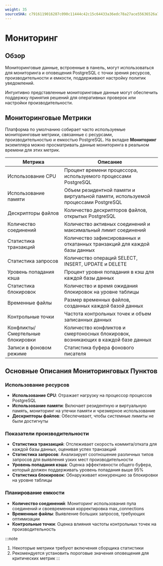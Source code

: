 ```yaml
---
weight: 35
sourceSHA: c7916119016287c090c11444c42c15c64433a36edc78a27ace55636526a701ee
---
```


# Мониторинг

## Обзор

Мониторинговые данные, встроенные в панель, могут использоваться для мониторинга и оповещения PostgreSQL с точки зрения ресурсов, производительности и емкости, поддерживают настройку политик уведомлений.

Интуитивно представленные мониторинговые данные могут обеспечить поддержку принятия решений для оперативных проверок или настройки производительности.

## Мониторинговые Метрики

Платформа по умолчанию собирает часто используемые мониторинговые метрики, связанные с ресурсами, производительностью и емкостью PostgreSQL. На вкладке **Мониторинг** экземпляра можно просматривать данные мониторинга в реальном времени для этих метрик.

| Метрика               | Описание                                                                   |
| --------------------- | --------------------------------------------------------------------------- |
| Использование CPU     | Процент времени процессора, используемого процессами PostgreSQL           |
| Использование памяти  | Объем резидентной памяти и виртуальной памяти, используемой процессами PostgreSQL |
| Дескрипторы файлов    | Количество дескрипторов файлов, открытых PostgreSQL                       |
| Количество соединений  | Количество активных соединений и максимальный лимит соединений            |
| Статистика транзакций | Количество зафиксированных и откатанных транзакций для каждой базы данных  |
| Статистика запросов    | Количество операций SELECT, INSERT, UPDATE и DELETE                       |
| Уровень попадания кэша | Процент уровня попадания в кэш для каждой базы данных                     |
| Статистика блокировок  | Количество и время ожидания блокировок на уровне таблицы                  |
| Временные файлы       | Размер временных файлов, созданных каждой базой данных                    |
| Контрольные точки      | Частота контрольных точек и объем записанных данных                       |
| Конфликты/Смертельные блокировки | Количество конфликтов и смертоносных блокировок, возникающих в каждой базе данных |
| Записи в фоновом режиме  | Статистика буфера фонового писателя                                     |

## Основные Описания Мониторинговых Пунктов

### Использование ресурсов

- **Использование CPU**: Отражает нагрузку на процессор процессов PostgreSQL
- **Использование памяти**: Включает резидентную и виртуальную память, мониторинг на утечки памяти и чрезмерное использование
- **Дескрипторы файлов**: Обеспечивает, чтобы системные лимиты не были достигнуты

### Показатели производительности

- **Статистика транзакций**: Отслеживает скорость коммита/отката для каждой базы данных, оценивая успех транзакций
- **Статистика запросов**: Анализирует соотношение различных типов запросов для выявления узких мест производительности
- **Уровень попадания кэша**: Оценка эффективности общего буфера, который должен поддерживать уровень попадания выше 95%
- **Статистика блокировок**: Обнаруживает конкуренцию за блокировки на уровне таблицы

### Планирование емкости

- **Количество соединений**: Мониторинг использования пула соединений и своевременная корректировка max\_connections
- **Временные файлы**: Выявление больших запросов, требующих оптимизации
- **Контрольные точки**: Оценка влияния частоты контрольных точек на производительность

:::note

1. Некоторые метрики требуют включения сборщика статистики
2. Рекомендуется установить пороговые значения оповещения для критических метрик
:::
